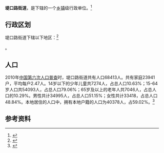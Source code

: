 {{中国乡级行政区|37/01/05/006/000}}

'''堤口路街道'''，是{{PRC admin/fullname|37/01/05/006/000|3}}下辖的一个[[乡镇|乡镇]]级行政单位。<ref>{{PRC admin/ref sgc|{{PRC admin/parent|37/01/05/006/000}}}}</ref>

== 行政区划 ==

堤口路街道下辖以下地区：<ref>{{PRC admin/ref sgc|37/01/05/006/000}}</ref>

{{PRC admin/children|37/01/05/006/000}}。
== 人口 ==

2010年[[中国第六次人口普查|中国第六次人口普查]]时，堤口路街道共有人口68413人。共有家庭23941户，平均每户2.47人。14岁以下的少年儿童共7274人，占总人口10.63%；15-64岁人口共54093人，占总人口79.06%；65岁及以上的老年人共7046人，占总人口的10.29%。男性共计34995人，占总人口51.15%；女性共计33418，占总人口48.84%。本地居住的人口中，拥有本地户籍的人口为40378人，占59.02%。<ref name="人口普查2010">{{cite web| url =http://www.yearbookchina.com/navipage-n2013030152000017.html| title =《中国2010年人口普查分乡、镇、街道资料》| author =中国国务院人口普查办公室、中国国家统计局人口就业统计司等| year =2010| website =统计年鉴分享平台| page =表15 山东省乡、镇、街道人口| format =收费| access-date =2018-07-19| archive-url =https://web.archive.org/web/20180719084356/http://www.yearbookchina.com/navipage-n2013030152000017.html| archive-date =2018-07-19| dead-url =yes}}</ref>

== 参考资料 ==

{{reflist}}

{{行政区划小作品}}
{{PRC admin/navcat|37/01/05/006/000}}